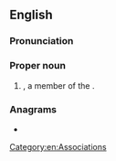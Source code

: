 {{also|Aant|aan't}}
==English==

===Pronunciation===
{{rfp|en|as a word or as initialism?}}

===Proper noun===
{{en-proper noun}}

# {{initialism of|en|[[automobile|Automobile]] [[association|Association]] of the [[Northern Territory]]|nodot=1}}, a member of the {{w|Australian Automobile Association}}.

===Anagrams===
* {{anagrams|en|a=aant|ANTA|Anat|Nata|Tana|anat.|anta|naat|taan|tana}}

[[Category:en:Associations]]